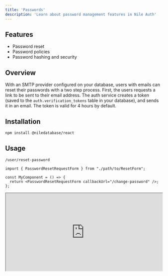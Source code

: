```yaml
---
title: 'Passwords'
description: 'Learn about password management features in Nile Auth'
---
```

## Features

- Password reset
- Password policies
- Password hashing and security

## Overview

With an SMTP provider configured on your database, users with emails can reset their passwords with a two step process. First, the users requests a link to be sent to their email address. The auth service creates a token (saved to the `auth.verification_tokens` table in your database), and sends it in an email. The token is valid for 4 hours by default. 

## Installation

```sh
npm install @niledatabase/react
```

## Usage

`/user/reset-password`
```tsx
import { PasswordResetRequestForm } from "./path/to/ResetForm";

const MyComponent = () => {
  return <PasswordResetRequestForm callbackUrl="/change-password" />;
};
```
<iframe src="https://storybook.thenile.dev/iframe.html?args=&globals=&id=reset-password-form--request-reset-password" width="100%" height="250px" className="rounded-md"/>

Once the user clicks on the link, they will be redirected to your app and will be able to securely reset their password.

`/user/change-password`
```tsx
<PasswordResetForm
  defaultValues={{ email: "user@example.com" }}
  onSuccess={() => console.log("Password updated successfully")}
  onError={(error) => console.error("Update failed", error)}
/>
```
<iframe src="https://storybook.thenile.dev/iframe.html?args=&globals=&id=reset-password-form--reset-password" width="100%" height="480px" className="rounded-md"/>

## API

### `PasswordResetRequestForm` Props

| Name           | Type                                      | Default       | Description |
|---------------|-----------------------------------------|---------------|-------------|
| `client`      | `QueryClient` _(optional)_             | `undefined`   | React Query client instance. |
| `callbackUrl` | `string` _(optional)_                  | `undefined`   | The URL to redirect to after a successful password reset. |
| `defaultValues` | `object` _(optional)_                 | `{ email: '', password: '', confirmPassword: '' }` | Default form values. |
| `beforeMutate` | `(data: AllowedAny) => AllowedAny` _(optional)_ | `undefined` | Function executed before mutation to modify request data. |
| `onSuccess`   | `(res: Response) => void` _(optional)_ | `undefined`   | Callback triggered on successful password reset. |
| `onError`     | `(error: Error, data: AllowedAny) => void` _(optional)_ | `undefined` | Callback triggered if the reset process fails. |

### `PasswordResetForm` Props

| Name           | Type                                      | Default       | Description |
|---------------|-----------------------------------------|---------------|-------------|
| `client`      | `QueryClient` _(optional)_             | `undefined`   | React Query client instance. |
| `callbackUrl` | `string` _(optional)_                  | `undefined`   | The URL to redirect to after a successful password reset. |
| `defaultValues` | `object` _(optional)_                 | `{ email: '', password: '', confirmPassword: '' }` | Default form values. |
| `beforeMutate` | `(data: AllowedAny) => AllowedAny` _(optional)_ | `undefined` | Function executed before mutation to modify request data. |
| `onSuccess`   | `(res: Response) => void` _(optional)_ | `undefined`   | Callback triggered on successful password reset. |
| `onError`     | `(error: Error, data: AllowedAny) => void` _(optional)_ | `undefined` | Callback triggered if the reset process fails. |



## Internal Functionality

- Uses `useForm` from React Hook Form to handle form state.
- Calls `useResetPassword` with the provided email and password upon form submission.
- Implements password confirmation validation to ensure the user inputs matching passwords.
- Supports lifecycle hooks (`beforeMutate`, `onSuccess`, `onError`) for request customization.
- Disables the submit button if passwords do not match or required fields are missing.



## Related Topics

- [Email Templates](/auth/email/templates)
- [Email Verification](/auth/email/verification) 
